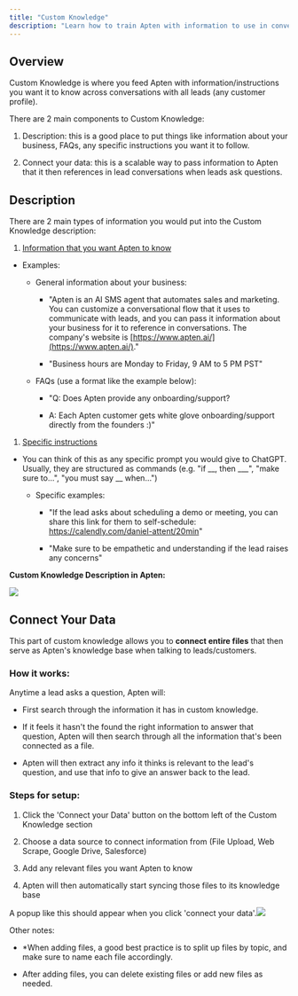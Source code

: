 ```yaml
---
title: "Custom Knowledge"
description: "Learn how to train Apten with information to use in conversations with leads."
---
```


## Overview

Custom Knowledge is where you feed Apten with information/instructions you want it to know across conversations with all leads (any customer profile).

There are 2 main components to Custom Knowledge:&#x20;

1. Description: this is a good place to put things like information about your business, FAQs, any specific instructions you want it to follow.

2. Connect your data: this is a scalable way to pass information to Apten that it then references in lead conversations when leads ask questions.

## Description

There are 2 main types of information you would put into the Custom Knowledge description:

1. <u>Information that you want Apten to know</u>

* Examples:&#x20;

  * General information about your business:&#x20;

    * "Apten is an AI SMS agent that automates sales and marketing. You can customize a conversational flow that it uses to communicate with leads, and you can pass it information about your business for it to reference in conversations. The company's website is [https://www.apten.ai/](https://www.apten.ai/)."

    * "Business hours are Monday to Friday, 9 AM to 5 PM PST"

  * FAQs (use a format like the example below):

    * "Q: Does Apten provide any onboarding/support?

    * A: Each Apten customer gets white glove onboarding/support directly from the founders :)"

1. <u>Specific instructions</u>

* You can think of this as any specific prompt you would give to ChatGPT. Usually, they are structured as commands (e.g. "if \_\_, then \_\_\_", "make sure to...", "you must say \_\_ when...")

  * Specific examples:&#x20;

    * "If the lead asks about scheduling a demo or meeting, you can share this link for them to self-schedule: https://calendly.com/daniel-attent/20min"

    * "Make sure to be empathetic and understanding if the lead raises any concerns"

**Custom Knowledge Description in Apten:**

![](/images/Screenshot2025-03-09at2.49.20PM.png)

## Connect Your Data

This part of custom knowledge allows you to **connect entire files** that then serve as Apten's knowledge base when talking to leads/customers.&#x20;

### How it works:

Anytime a lead asks a question, Apten will:

* First search through the information it has in custom knowledge.&#x20;

* If it feels it hasn't the found the right information to answer that question, Apten will then search through all the information that's been connected as a file.

* Apten will then extract any info it thinks is relevant to the lead's question, and use that info to give an answer back to the lead.

### Steps for setup:

1. Click the 'Connect your Data' button on the bottom left of the Custom Knowledge section

2. Choose a data source to connect information from (File Upload, Web Scrape, Google Drive, Salesforce)

3. Add any relevant files you want Apten to know

4. Apten will then automatically start syncing those files to its knowledge base

A popup like this should appear when you click 'connect your data'.![](/images/data_connector.png)

Other notes:

* \*When adding files, a good best practice is to split up files by topic, and make sure to name each file accordingly.

* After adding files, you can delete existing files or add new files as needed.